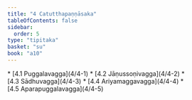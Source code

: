 ```yaml
---
title: "4 Catutthapaṇṇāsaka"
tableOfContents: false
sidebar:
  order: 5
type: "tipitaka"
basket: "su"
book: "a10"
---
```



<DynamicBreadcrumb />



<TableOfContents book="a10" section="4">
* [4.1 Puggalavagga](4/4-1)
* [4.2 Jāṇussoṇivagga](4/4-2)
* [4.3 Sādhuvagga](4/4-3)
* [4.4 Ariyamaggavagga](4/4-4)
* [4.5 Aparapuggalavagga](4/4-5)
</TableOfContents>
